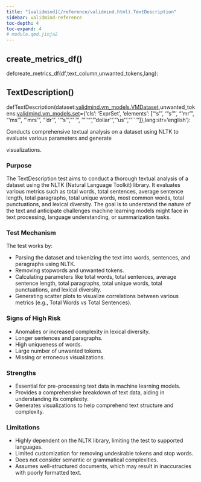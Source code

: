 ```yaml
---
title: "[validmind](/reference/validmind.html).TextDescription"
sidebar: validmind-reference
toc-depth: 4
toc-expand: 4
# module.qmd.jinja2
---
```


<!-- function.qmd.jinja2 -->

## create_metrics_df[()]{.muted}

<!-- signatures.jinja2 -->

::: {.signature}

<span class="kw">def</span><span class="name">create_metrics_df</span>(<span class="param"><span class="n">df</span><span class="muted">,</span></span><span class="param"><span class="n">text_column</span><span class="muted">,</span></span><span class="param"><span class="n">unwanted_tokens</span><span class="muted">,</span></span><span class="param"><span class="n">lang</span></span>):

:::

<!-- function.qmd.jinja2 -->

## TextDescription[()]{.muted}

<!-- signatures.jinja2 -->

::: {.signature}

<span class="kw">def</span><span class="name">TextDescription</span>(<span class="param"><span class="n">dataset</span><span class="p">:</span><!-- types.jinja2 - format_type --><a href="/reference/validmind/vm_models.html#class-vmdataset">validmind.vm_models.VMDataset</a><span class="muted">,</span></span><span class="param"><span class="n">unwanted_tokens</span><span class="p">:</span><!-- types.jinja2 - format_type --><a href="/reference/validmind/vm_models.html#class-set">validmind.vm_models.set</a><span class="o">=</span><span class="kc">{'cls': 'ExprSet', 'elements': ["'s'", '"s'"', "'mr'", "'ms'", "'mrs'", "'dr'", '"'s"', "' '", '"''"', "'dollar'", "'us'", "'\`\`'"]}</span><span class="muted">,</span></span><span class="param"><span class="n">lang</span><span class="p">:</span><!-- types.jinja2 - format_type --><span class="nb">str</span><span class="o">=</span><span class="s1">'english'</span></span>):

:::

<!-- docstring.jinja2 -->

Conducts comprehensive textual analysis on a dataset using NLTK to evaluate various parameters and generate

visualizations.

### Purpose

The TextDescription test aims to conduct a thorough textual analysis of a dataset using the NLTK (Natural Language Toolkit) library. It evaluates various metrics such as total words, total sentences, average sentence length, total paragraphs, total unique words, most common words, total punctuations, and lexical diversity. The goal is to understand the nature of the text and anticipate challenges machine learning models might face in text processing, language understanding, or summarization tasks.

### Test Mechanism

The test works by:

- Parsing the dataset and tokenizing the text into words, sentences, and paragraphs using NLTK.
- Removing stopwords and unwanted tokens.
- Calculating parameters like total words, total sentences, average sentence length, total paragraphs, total unique words, total punctuations, and lexical diversity.
- Generating scatter plots to visualize correlations between various metrics (e.g., Total Words vs Total Sentences).

### Signs of High Risk

- Anomalies or increased complexity in lexical diversity.
- Longer sentences and paragraphs.
- High uniqueness of words.
- Large number of unwanted tokens.
- Missing or erroneous visualizations.

### Strengths

- Essential for pre-processing text data in machine learning models.
- Provides a comprehensive breakdown of text data, aiding in understanding its complexity.
- Generates visualizations to help comprehend text structure and complexity.

### Limitations

- Highly dependent on the NLTK library, limiting the test to supported languages.
- Limited customization for removing undesirable tokens and stop words.
- Does not consider semantic or grammatical complexities.
- Assumes well-structured documents, which may result in inaccuracies with poorly formatted text.
